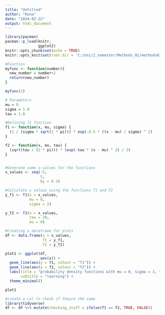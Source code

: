 ```yaml
---
title: "Untitled"
author: "Rune"
date: "2024-02-22"
output: html_document
---
```


```r
library(pacman)
pacman::p_load(knitr,
               ggplot2)
knitr::opts_chunk$set(echo = TRUE)
knitr::opts_knit$set(root.dir = 'C:/Uni/2_semester/Methods_02/methods02')
```

```r
#Function
myfunc <- function(number){
  new_number = number+2
  return(new_number)
}

myfunc(2)


```
```r
# Parameters
mu = 0
sigma = 1.0
tau = 1.0

#Defining f1 function
f1 <- function(x, mu, sigma) {
  (1 / (sigma * sqrt(2 * pi))) * exp(-0.5 * ((x - mu) / sigma) ^ 2)
}

f2 <- function(x, mu, tau) {
  (sqrt(tau / (2 * pi))) * (exp(-tau * (x - mu) ^ 2) / 2)
}



```


```r
#Generate some x-values for the functions
x_values <- seq(-5,
                5,
                by = 0.1)

#Calculate y values using the functions f1 and f2
y_f1 <- f1(x = x_values,
           mu = 0,
           sigma = 2)

y_f2 <- f2(x = x_values,
           tau = 20,
           mu = 0)

#Creating a dataframe for plots
df <- data.frame(x = x_values,
                 f1 = y_f1,
                 f2 = y_f2)

plot1 <- ggplot(df,
                aes(x)) +
  geom_line(aes(y = f1, colour = "f1")) +
  geom_line(aes(y = f2, colour = "f2")) +
  labs(title = "probability density functions with mu = 0, sigma = 1, tau = 1", 
       subtitle = "learning") +
  theme_minimal()

plot1

#create a col to check if theyre the same
library(tidyverse)
df <- df %>% mutate(checking_stuff = ifelse(f1 == f2, TRUE, FALSE))

```

